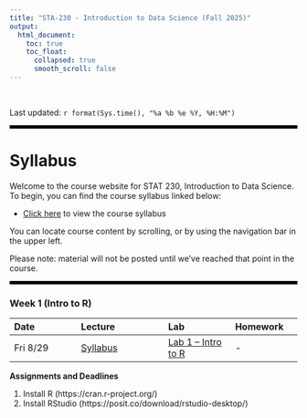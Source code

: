 ---
title: "STA-230 - Introduction to Data Science (Fall 2025)"
output:
  html_document:
    toc: true
    toc_float:
      collapsed: true
      smooth_scroll: false
---

$~$

Last updated: `r format(Sys.time(), "%a %b %e %Y, %H:%M")`

<hr style="border: none; border-top: 5px solid black;">

# Syllabus

Welcome to the course website for STAT 230, Introduction to Data Science. To begin, you can find the course syllabus linked below:

- [Click here](syllabus230f25.html) to view the course syllabus

You can locate course content by scrolling, or by using the navigation bar in the upper left.  

Please note: material will not be posted until we've reached that point in the course.

<hr style="border: none; border-top: 5px solid black;">

### Week 1 (Intro to R)

| Date | Lecture | Lab | Homework |
|:-----|:-------|:-----|:-----|
| Fri 8/29 | [Syllabus](syllabus230f25.html) | [Lab 1 -- Intro to R](Labs/Lab1.html) | - |

**Assignments and Deadlines**

1) Install R (https://cran.r-project.org/)
2) Install RStudio (https://posit.co/download/rstudio-desktop/)